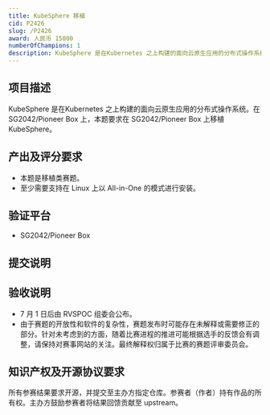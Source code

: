 ```yaml
---
title: KubeSphere 移植
cid: P2426
slug: /P2426
award: 人民币 15000
numberOfChampions: 1
description: KubeSphere 是在Kubernetes 之上构建的面向云原生应用的分布式操作系统。在 SG2042/Pioneer Box 上，本题要求在 SG2042/Pioneer Box 上移植 KubeSphere。
---
```



<ChallengesMetaInDoc />


<ChallengeRegistration />

## 项目描述

KubeSphere 是在Kubernetes 之上构建的面向云原生应用的分布式操作系统。在 SG2042/Pioneer Box 上，本题要求在 SG2042/Pioneer Box 上移植 KubeSphere。

## 产出及评分要求

- 本题是移植类赛题。
- 至少需要支持在 Linux 上以 All-in-One 的模式进行安装。

## 验证平台

- SG2042/Pioneer Box

## 提交说明


<Req submissionRepoUrl="https://github.com/rv2036/rvspoc-P2426-kubesphere" deadline="2024 年 8 月 31 日 (AoE)" />

## 验收说明

- 7 月 1 日后由 RVSPOC 组委会公布。
- 由于赛题的开放性和软件的复杂性，赛题发布时可能存在未解释或需要修正的部分。针对未考虑到的方面，随着比赛进程的推进可能根据选手的反馈会有调整，请保持对赛事网站的关注。最终解释权归属于比赛的赛题评审委员会。

## 知识产权及开源协议要求

所有参赛结果要求开源，并提交至主办方指定仓库。参赛者（作者）持有作品的所有权。主办方鼓励参赛者将结果回馈贡献至 upstream。
